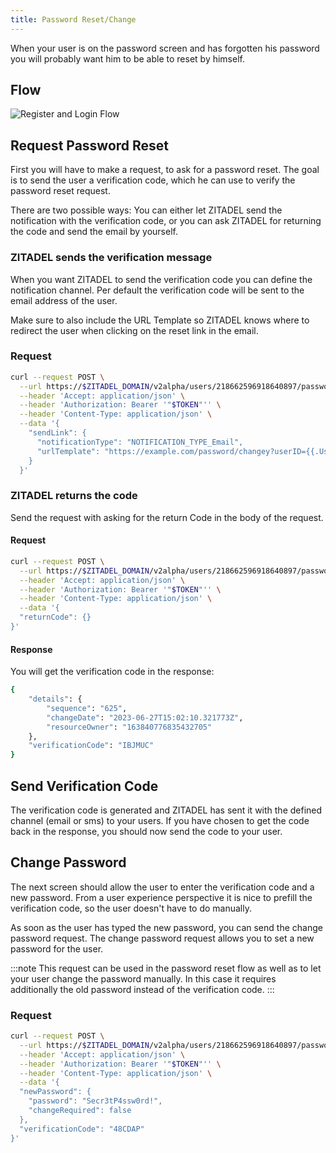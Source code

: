 ```yaml
---
title: Password Reset/Change
---
```


When your user is on the password screen and has forgotten his password you will probably want him to be able to reset by himself.

## Flow

![Register and Login Flow](/img/guides/login-ui/password-reset-flow.png)

## Request Password Reset

First you will have to make a request, to ask for a password reset.
The goal is to send the user a verification code, which he can use to verify the password reset request.

There are two possible ways: You can either let ZITADEL send the notification with the verification code, or you can ask ZITADEL for returning the code and send the email by yourself.

### ZITADEL sends the verification message

When you want ZITADEL to send the verification code you can define the notification channel.
Per default the verification code will be sent to the email address of the user.

Make sure to also include the URL Template so ZITADEL knows where to redirect the user when clicking on the reset link in the email.


### Request

```bash
curl --request POST \
  --url https://$ZITADEL_DOMAIN/v2alpha/users/218662596918640897/password_reset \
  --header 'Accept: application/json' \
  --header 'Authorization: Bearer '"$TOKEN"'' \
  --header 'Content-Type: application/json' \
  --data '{
    "sendLink": {
      "notificationType": "NOTIFICATION_TYPE_Email",
      "urlTemplate": "https://example.com/password/changey?userID={{.UserID}}&code={{.Code}}&orgID={{.OrgID}}"
    }
  }'
```

### ZITADEL returns the code

Send the request with asking for the return Code in the body of the request.

#### Request
```bash
curl --request POST \
  --url https://$ZITADEL_DOMAIN/v2alpha/users/218662596918640897/password_reset \
  --header 'Accept: application/json' \
  --header 'Authorization: Bearer '"$TOKEN"'' \
  --header 'Content-Type: application/json' \
  --data '{
  "returnCode": {}
}'
```

#### Response

You will get the verification code in the response:
```bash
{
	"details": {
		"sequence": "625",
		"changeDate": "2023-06-27T15:02:10.321773Z",
		"resourceOwner": "163840776835432705"
	},
	"verificationCode": "IBJMUC"
}
```

## Send Verification Code

The verification code is generated and ZITADEL has sent it with the defined channel (email or sms) to your users.
If you have chosen to get the code back in the response, you should now send the code to your user.

## Change Password

The next screen should allow the user to enter the verification code and a new password.
From a user experience perspective it is nice to prefill the verification code, so the user doesn't have to do manually.

As soon as the user has typed the new password, you can send the change password request.
The change password request allows you to set a new password for the user.

:::note
This request can be used in the password reset flow as well as to let your user change the password manually.
In this case it requires additionally the old password instead of the verification code.
:::


### Request

```bash
curl --request POST \
  --url https://$ZITADEL_DOMAIN/v2alpha/users/218662596918640897/password \
  --header 'Accept: application/json' \
  --header 'Authorization: Bearer '"$TOKEN"'' \
  --header 'Content-Type: application/json' \
  --data '{
  "newPassword": {
    "password": "Secr3tP4ssw0rd!",
    "changeRequired": false
  },
  "verificationCode": "48CDAP"
}'
```
